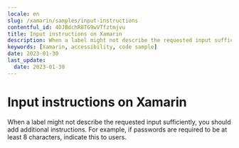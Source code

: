 ```yaml
---
locale: en
slug: /xamarin/samples/input-instructions
contentful_id: 4DJBdchR8TG9wVTfztmjvu
title: Input instructions on Xamarin
description: When a label might not describe the requested input sufficiently, you should add additional instructions.
keywords: [Xamarin, accessibility, code sample]
date: 2023-01-30
last_update:
  date: 2023-01-30
---
```


# Input instructions on Xamarin

When a label might not describe the requested input sufficiently, you should add additional instructions. For example, if passwords are required to be at least 8 characters, indicate this to users.

<CodeSample id="input-instructions" locale="en" platform="xamarin"/>
